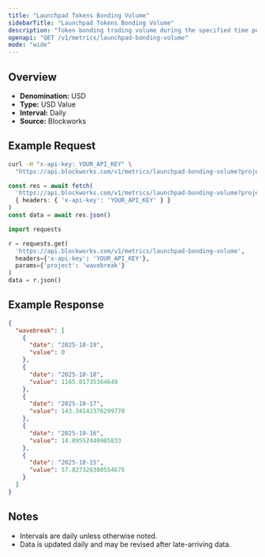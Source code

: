 ```yaml
---
title: "Launchpad Tokens Bonding Volume"
sidebarTitle: "Launchpad Tokens Bonding Volume"
description: "Token bonding trading volume during the specified time period for given launchpad."
openapi: "GET /v1/metrics/launchpad-bonding-volume"
mode: "wide"
---
```


## Overview

- **Denomination:** USD
- **Type:** USD Value
- **Interval:** Daily
- **Source:** Blockworks

## Example Request

<CodeGroup>

```bash cURL
curl -H "x-api-key: YOUR_API_KEY" \
  "https://api.blockworks.com/v1/metrics/launchpad-bonding-volume?project=wavebreak"
```

```typescript TypeScript
const res = await fetch(
  'https://api.blockworks.com/v1/metrics/launchpad-bonding-volume?project=wavebreak',
  { headers: { 'x-api-key': 'YOUR_API_KEY' } }
)
const data = await res.json()
```

```python Python
import requests

r = requests.get(
  'https://api.blockworks.com/v1/metrics/launchpad-bonding-volume',
  headers={'x-api-key': 'YOUR_API_KEY'},
  params={'project': 'wavebreak'}
)
data = r.json()
```

</CodeGroup>

## Example Response

```json
{
  "wavebreak": [
    {
      "date": "2025-10-19",
      "value": 0
    },
    {
      "date": "2025-10-18",
      "value": 1165.01735364649
    },
    {
      "date": "2025-10-17",
      "value": 143.34142376299778
    },
    {
      "date": "2025-10-16",
      "value": 14.89552440905833
    },
    {
      "date": "2025-10-15",
      "value": 57.827328380554675
    }
  ]
}
```

## Notes
- Intervals are daily unless otherwise noted.
- Data is updated daily and may be revised after late-arriving data.